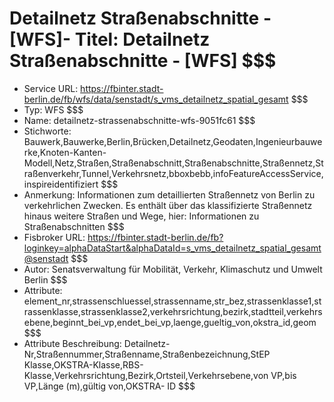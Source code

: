# Detailnetz  Straßenabschnitte - [WFS]- Titel: Detailnetz  Straßenabschnitte - [WFS] $$$
- Service URL: https://fbinter.stadt-berlin.de/fb/wfs/data/senstadt/s_vms_detailnetz_spatial_gesamt $$$
- Typ: WFS $$$
- Name: detailnetz-strassenabschnitte-wfs-9051fc61 $$$
- Stichworte: Bauwerk,Bauwerke,Berlin,Brücken,Detailnetz,Geodaten,Ingenieurbauwerke,Knoten-Kanten-Modell,Netz,Straßen,Straßenabschnitt,Straßenabschnitte,Straßennetz,Straßenverkehr,Tunnel,Verkehrsnetz,bboxbebb,infoFeatureAccessService,inspireidentifiziert $$$
- Anmerkung: Informationen zum detaillierten Straßennetz von Berlin zu verkehrlichen Zwecken. Es enthält über das klassifizierte Straßennetz hinaus weitere Straßen und Wege, hier: Informationen zu Straßenabschnitten $$$
- Fisbroker URL: https://fbinter.stadt-berlin.de/fb?loginkey=alphaDataStart&alphaDataId=s_vms_detailnetz_spatial_gesamt@senstadt $$$
- Autor: Senatsverwaltung für Mobilität, Verkehr, Klimaschutz und Umwelt Berlin $$$
- Attribute: element_nr,strassenschluessel,strassenname,str_bez,strassenklasse1,strassenklasse,strassenklasse2,verkehrsrichtung,bezirk,stadtteil,verkehrsebene,beginnt_bei_vp,endet_bei_vp,laenge,gueltig_von,okstra_id,geom $$$
- Attribute Beschreibung: Detailnetz-Nr,Straßennummer,Straßenname,Straßenbezeichnung,StEP Klasse,OKSTRA-Klasse,RBS-Klasse,Verkehrsrichtung,Bezirk,Ortsteil,Verkehrsebene,von VP,bis VP,Länge (m),gültig von,OKSTRA- ID $$$
